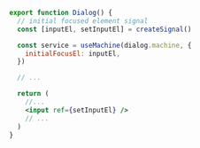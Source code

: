 ```jsx {3,7,15}
export function Dialog() {
  // initial focused element signal
  const [inputEl, setInputEl] = createSignal()

  const service = useMachine(dialog.machine, {
    initialFocusEl: inputEl,
  })

  // ...

  return (
    //...
    <input ref={setInputEl} />
    // ...
  )
}
```
